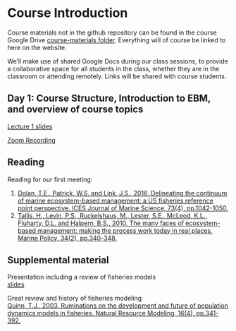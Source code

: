 # Course Introduction {#intro}

Course materials not in the github repository can be found in the course Google Drive [course-materials folder](https://drive.google.com/drive/folders/1Wt4fhAgCP92aBu_XSCQq50Xrkc-UVHnx?usp=sharing). Everything will of course be linked to here on the website.  

We'll make use of shared Google Docs during our class sessions, to provide a collaborative space for all students in the class, whether they are in the classroom or attending remotely. Links will be shared with course students.  

## Day 1: Course Structure, Introduction to EBM, and overview of course topics

[Lecture 1 slides](https://docs.google.com/presentation/d/1sYUB6rJQAw5Q_cjGQbxJD75AcLOI_gaL/edit?usp=sharing&ouid=100082783551785338508&rtpof=true&sd=true)

[Zoom Recording](https://umassd.zoom.us/rec/share/c4yL_r_itGS6fM9CvqyKEgXyq-fXU6rCEkSaMY6b8hvsi4cpRQXjlnuw2CFgboqz.w68_4HKS4T_bfPDt)  

## Reading

Reading for our first meeting:  

1. [Dolan, T.E., Patrick, W.S. and Link, J.S., 2016. Delineating the continuum of marine ecosystem-based management: a US fisheries reference point perspective. ICES Journal of Marine Science, 73(4), pp.1042-1050.](https://doi.org/10.1093/icesjms/fsv242)
2. [Tallis, H., Levin, P.S., Ruckelshaus, M., Lester, S.E., McLeod, K.L., Fluharty, D.L. and Halpern, B.S., 2010. The many faces of ecosystem-based management: making the process work today in real places. Marine Policy, 34(2), pp.340-348.](https://doi.org/10.1016/j.marpol.2009.08.003)  


## Supplemental material

Presentation including a review of fisheries models   
[slides](https://docs.google.com/presentation/d/1uWs1wCwdihfbCoG7x8W-WyqSpX1brKUO/edit?usp=sharing&ouid=100082783551785338508&rtpof=true&sd=true)

Great review and history of fisheries modeling  
[Quinn, T.J., 2003. Ruminations on the development and future of population dynamics models in fisheries. Natural Resource Modeling, 16(4), pp.341-392.](https://doi.org/10.1111/j.1939-7445.2003.tb00119.x)  


